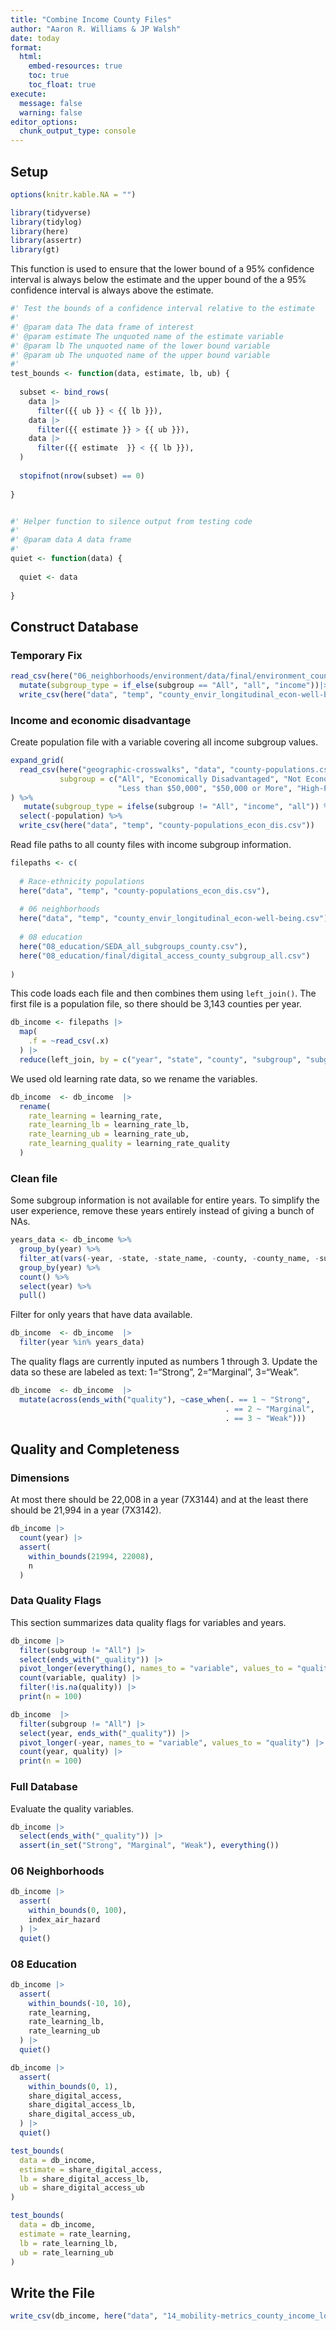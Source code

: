 ```yaml
---
title: "Combine Income County Files"
author: "Aaron R. Williams & JP Walsh"
date: today
format:
  html:
    embed-resources: true
    toc: true
    toc_float: true
execute:
  message: false
  warning: false
editor_options: 
  chunk_output_type: console
---
```


## Setup

```r
options(knitr.kable.NA = "")

```

```r
library(tidyverse)
library(tidylog)
library(here)
library(assertr)
library(gt)

```

This function is used to ensure that the lower bound of a 95% confidence interval is always below the estimate and the upper bound of the a 95% confidence interval is always above the estimate. 

```r
#' Test the bounds of a confidence interval relative to the estimate
#'
#' @param data The data frame of interest
#' @param estimate The unquoted name of the estimate variable
#' @param lb The unquoted name of the lower bound variable
#' @param ub The unquoted name of the upper bound variable
#'
test_bounds <- function(data, estimate, lb, ub) {
  
  subset <- bind_rows(
    data |>
      filter({{ ub }} < {{ lb }}),
    data |>
      filter({{ estimate }} > {{ ub }}),
    data |>
      filter({{ estimate  }} < {{ lb }}),
  )
  
  stopifnot(nrow(subset) == 0)
  
}


#' Helper function to silence output from testing code
#'
#' @param data A data frame
#'
quiet <- function(data) {
  
  quiet <- data
  
}

```

## Construct Database

### Temporary Fix

```r
read_csv(here("06_neighborhoods/environment/data/final/environment_county_poverty_longitudinal.csv")) |>
  mutate(subgroup_type = if_else(subgroup == "All", "all", "income"))|>
  write_csv(here("data", "temp", "county_envir_longitudinal_econ-well-being.csv"))

```

### Income and economic disadvantage 

Create population file with a variable covering all income subgroup values.

```r
expand_grid(
  read_csv(here("geographic-crosswalks", "data", "county-populations.csv")),
           subgroup = c("All", "Economically Disadvantaged", "Not Economically Disadvantaged", 
                        "Less than $50,000", "$50,000 or More", "High-Poverty", "Not High-Poverty")
) %>% 
   mutate(subgroup_type = ifelse(subgroup != "All", "income", "all")) %>% 
  select(-population) %>% 
  write_csv(here("data", "temp", "county-populations_econ_dis.csv"))

```

Read file paths to all county files with income subgroup information. 

```r
filepaths <- c(
  
  # Race-ethnicity populations
  here("data", "temp", "county-populations_econ_dis.csv"),
  
  # 06 neighborhoods
  here("data", "temp", "county_envir_longitudinal_econ-well-being.csv"),
  
  # 08 education
  here("08_education/SEDA_all_subgroups_county.csv"),
  here("08_education/final/digital_access_county_subgroup_all.csv")
  
)
```

This code loads each file and then combines them using `left_join()`. The first file is a population file, so there should be 3,143 counties per year. 

```r

db_income <- filepaths |>
  map(
    .f = ~read_csv(.x)
  ) |>
  reduce(left_join, by = c("year", "state", "county", "subgroup", "subgroup_type"))

```

We used old learning rate data, so we rename the variables.

```r
db_income  <- db_income  |>
  rename(
    rate_learning = learning_rate,
    rate_learning_lb = learning_rate_lb,
    rate_learning_ub = learning_rate_ub,
    rate_learning_quality = learning_rate_quality
  )

```

### Clean file

Some subgroup information is not available for entire years. To simplify the user experience, remove these years entirely instead of giving a bunch of NAs.

```r

years_data <- db_income %>% 
  group_by(year) %>% 
  filter_at(vars(-year, -state, -state_name, -county, -county_name, -subgroup_type, -subgroup), any_vars(!is.na(.))) %>% 
  group_by(year) %>% 
  count() %>% 
  select(year) %>% 
  pull()

```

Filter for only years that have data available.

```r
db_income  <- db_income  |>
  filter(year %in% years_data)
```

The quality flags are currently inputed as numbers 1 through 3. Update the data so these are labeled as text: 1="Strong", 2="Marginal", 3="Weak".

```r
db_income  <- db_income  |>
  mutate(across(ends_with("quality"), ~case_when(. == 1 ~ "Strong",
                                                . == 2 ~ "Marginal",
                                                . == 3 ~ "Weak")))
```


## Quality and Completeness

### Dimensions

At most there should be 22,008 in a year (7X3144) and at the least there should be 21,994 in a year (7X3142).

```r

db_income |> 
  count(year) |>
  assert(
    within_bounds(21994, 22008), 
    n
  )

```

### Data Quality Flags

This section summarizes data quality flags for variables and years.

```r
db_income |>
  filter(subgroup != "All") |>
  select(ends_with("_quality")) |>
  pivot_longer(everything(), names_to = "variable", values_to = "quality") |>
  count(variable, quality) |>
  filter(!is.na(quality)) |>
  print(n = 100)

db_income  |>
  filter(subgroup != "All") |>
  select(year, ends_with("_quality")) |>
  pivot_longer(-year, names_to = "variable", values_to = "quality") |>
  count(year, quality) |>
  print(n = 100)

```

### Full Database

Evaluate the quality variables. 

```r
db_income |>
  select(ends_with("_quality")) |>
  assert(in_set("Strong", "Marginal", "Weak"), everything())

```

### 06 Neighborhoods

```r
db_income |>
  assert(
    within_bounds(0, 100),
    index_air_hazard
  ) |>
  quiet()

```

### 08 Education

```r
db_income |>  
  assert(
    within_bounds(-10, 10), 
    rate_learning,
    rate_learning_lb,
    rate_learning_ub
  ) |>
  quiet()

db_income |>
  assert(
    within_bounds(0, 1),
    share_digital_access,
    share_digital_access_lb,
    share_digital_access_ub,
  ) |>
  quiet()

test_bounds(
  data = db_income, 
  estimate = share_digital_access, 
  lb = share_digital_access_lb, 
  ub = share_digital_access_ub
)

test_bounds(
  data = db_income, 
  estimate = rate_learning, 
  lb = rate_learning_lb, 
  ub = rate_learning_ub
)

```


## Write the File

```r

write_csv(db_income, here("data", "14_mobility-metrics_county_income_longitudinal.csv"))

```
